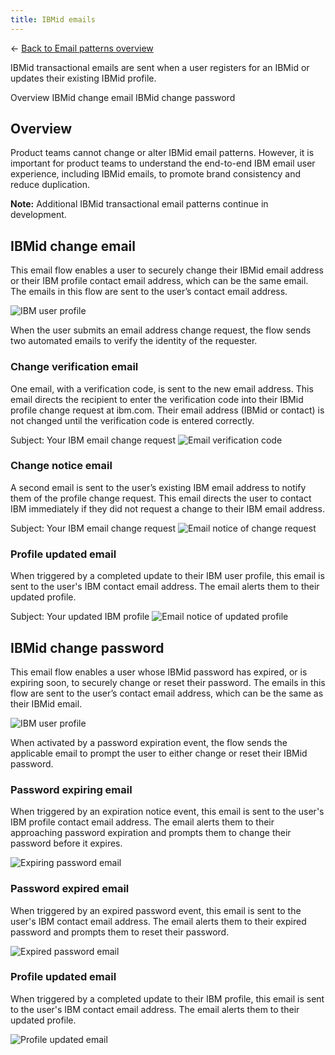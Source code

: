 ```yaml
---
title: IBMid emails
---
```



← [Back to Email patterns overview](/patterns/emails/overview)

<PageDescription>

IBMid transactional emails are sent when a user registers for an IBMid or updates their existing IBMid profile.

</PageDescription>

<AnchorLinks>
    <AnchorLink> Overview </AnchorLink>
    <AnchorLink> IBMid change email </AnchorLink>
    <AnchorLink> IBMid change password </AnchorLink>
</AnchorLinks>

## Overview
Product teams cannot change or alter IBMid email patterns. However, it is important for product teams to understand the end-to-end IBM email user experience, including IBMid emails, to promote brand consistency and reduce duplication. 

<InlineNotification kind="info">

**Note:** Additional IBMid transactional email patterns continue in development.

</InlineNotification>


## IBMid change email
This email flow enables a user to securely change their IBMid email address or their IBM profile contact email address, 
which can be the same email. The emails in this flow are sent to the user’s contact email address.

<Row>
<Column colMd={8} colLg={8}>

![IBM user profile](/images/ibmid-emails/account-user-profile.png)

</Column>
</Row>

When the user submits an email address change request, the flow sends two automated emails to verify the identity of
the requester.


### Change verification email
One email, with a verification code, is sent to the new email address. This email directs the recipient to
enter the verification code into their IBMid profile change request at ibm.com. Their email address (IBMid or
contact) is not changed until the verification code is entered correctly.

<Row>
<Column colMd={8} colLg={8}>

Subject: Your IBM email change request
![Email verification code](images/ibmid-emails/account-verify-email.png)

</Column>
</Row>


### Change notice email
A second email is sent to the user’s existing IBM email address to notify them of the profile change request. This
email directs the user to contact IBM immediately if they did not request a change to their IBM email address.

<Row>
<Column colMd={8} colLg={8}>

Subject: Your IBM email change request
![Email notice of change request](images/ibmid-emails/account-email-change.png)

</Column>
</Row>


### Profile updated email
When triggered by a completed update to their IBM user profile, this email is sent to the user's IBM contact email address. The email
alerts them to their updated profile.

<Row>
<Column colMd={8} colLg={8}>

Subject: Your updated IBM profile
![Email notice of updated profile](images/ibmid-emails/account-profile-updated.png)

</Column>
</Row>


## IBMid change password
This email flow enables a user whose IBMid password has expired, or is expiring soon, to securely change or reset their password.
The emails in this flow are sent to the user’s contact email address, which can be the same as their IBMid email.

<Row>
<Column colMd={8} colLg={8}>

![IBM user profile](images/ibmid-emails/account-user-profile.png)

</Column>
</Row>

When activated by a password expiration event, the flow sends the applicable email to prompt the user to either change or reset their
IBMid password.

### Password expiring email
When triggered by an expiration notice event, this email is sent to the user's IBM profile contact email address. The email
alerts them to their approaching password expiration and prompts them to change their password before it expires.

<Row>
<Column colMd={8} colLg={8}>

![Expiring password email](images/ibmid-emails/account-pw-expiring.png)

</Column>
</Row>

### Password expired email
When triggered by an expired password event, this email is sent to the user's IBM contact email address. The email
alerts them to their expired password and prompts them to reset their password.

<Row>
<Column colMd={8} colLg={8}>

![Expired password email](images/ibmid-emails/account-pw-expired.png)

</Column>
</Row>

### Profile updated email
When triggered by a completed update to their IBM profile, this email is sent to the user's IBM contact email address. The email
alerts them to their updated profile.

<Row>
<Column colMd={8} colLg={8}>

![Profile updated email](images/ibmid-emails/account-profile-updated.png)

</Column>
</Row>